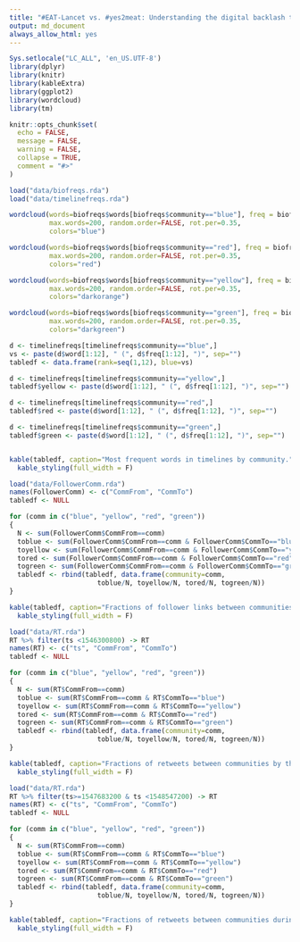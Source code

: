 ```yaml
---
title: "#EAT-Lancet vs. #yes2meat: Understanding the digital backlash to the 'planetary health diet' - Follower network"
output: md_document
always_allow_html: yes
---
```



```r
Sys.setlocale("LC_ALL", 'en_US.UTF-8')
library(dplyr)
library(knitr)
library(kableExtra)
library(ggplot2)
library(wordcloud)
library(tm)

knitr::opts_chunk$set(
  echo = FALSE,
  message = FALSE,
  warning = FALSE,
  collapse = TRUE,
  comment = "#>"
)
```

```r
load("data/biofreqs.rda")
load("data/timelinefreqs.rda")
```

```r
wordcloud(words=biofreqs$words[biofreqs$community=="blue"], freq = biofreqs$freq[biofreqs$community=="blue"], min.freq = 1,
          max.words=200, random.order=FALSE, rot.per=0.35, 
          colors="blue")
```


```r
wordcloud(words=biofreqs$words[biofreqs$community=="red"], freq = biofreqs$freq[biofreqs$community=="red"], min.freq = 1,
          max.words=200, random.order=FALSE, rot.per=0.35, 
          colors="red")
```

```r
wordcloud(words=biofreqs$words[biofreqs$community=="yellow"], freq = biofreqs$freq[biofreqs$community=="yellow"], min.freq = 1,
          max.words=200, random.order=FALSE, rot.per=0.35, 
          colors="darkorange")
```

```r
wordcloud(words=biofreqs$words[biofreqs$community=="green"], freq = biofreqs$freq[biofreqs$community=="green"], min.freq = 1,
          max.words=200, random.order=FALSE, rot.per=0.35, 
          colors="darkgreen")
```


```r
d <- timelinefreqs[timelinefreqs$community=="blue",]
vs <- paste(d$word[1:12], " (", d$freq[1:12], ")", sep="")
tabledf <- data.frame(rank=seq(1,12), blue=vs)

d <- timelinefreqs[timelinefreqs$community=="yellow",]
tabledf$yellow <- paste(d$word[1:12], " (", d$freq[1:12], ")", sep="")

d <- timelinefreqs[timelinefreqs$community=="red",]
tabledf$red <- paste(d$word[1:12], " (", d$freq[1:12], ")", sep="")

d <- timelinefreqs[timelinefreqs$community=="green",]
tabledf$green <- paste(d$word[1:12], " (", d$freq[1:12], ")", sep="")


kable(tabledf, caption="Most frequent words in timelines by community.", col.names = c("Rank", "Blue community", "Yellow community", "Red community", "Green community")) %>%
  kable_styling(full_width = F)
```


```r
load("data/FollowerComm.rda")
names(FollowerComm) <- c("CommFrom", "CommTo")
tabledf <- NULL

for (comm in c("blue", "yellow", "red", "green"))
{
  N <- sum(FollowerComm$CommFrom==comm)
  toblue <- sum(FollowerComm$CommFrom==comm & FollowerComm$CommTo=="blue")
  toyellow <- sum(FollowerComm$CommFrom==comm & FollowerComm$CommTo=="yellow")
  tored <- sum(FollowerComm$CommFrom==comm & FollowerComm$CommTo=="red")
  togreen <- sum(FollowerComm$CommFrom==comm & FollowerComm$CommTo=="green")
  tabledf <- rbind(tabledf, data.frame(community=comm, 
                      toblue/N, toyellow/N, tored/N, togreen/N))
}

kable(tabledf, caption="Fractions of follower links between communities", col.names = c("From community", "to blue", "to yellow", "to red", "to green")) %>%
  kable_styling(full_width = F)

```

```r
load("data/RT.rda")
RT %>% filter(ts <1546300800) -> RT
names(RT) <- c("ts", "CommFrom", "CommTo")
tabledf <- NULL

for (comm in c("blue", "yellow", "red", "green"))
{
  N <- sum(RT$CommFrom==comm)
  toblue <- sum(RT$CommFrom==comm & RT$CommTo=="blue")
  toyellow <- sum(RT$CommFrom==comm & RT$CommTo=="yellow")
  tored <- sum(RT$CommFrom==comm & RT$CommTo=="red")
  togreen <- sum(RT$CommFrom==comm & RT$CommTo=="green")
  tabledf <- rbind(tabledf, data.frame(community=comm, 
                      toblue/N, toyellow/N, tored/N, togreen/N))
}

kable(tabledf, caption="Fractions of retweets between communities by the end of 2018", col.names = c("From community", "to blue", "to yellow", "to red", "to green")) %>%
  kable_styling(full_width = F)
```


```r
load("data/RT.rda")
RT %>% filter(ts>=1547683200 & ts <1548547200) -> RT
names(RT) <- c("ts", "CommFrom", "CommTo")
tabledf <- NULL

for (comm in c("blue", "yellow", "red", "green"))
{
  N <- sum(RT$CommFrom==comm)
  toblue <- sum(RT$CommFrom==comm & RT$CommTo=="blue")
  toyellow <- sum(RT$CommFrom==comm & RT$CommTo=="yellow")
  tored <- sum(RT$CommFrom==comm & RT$CommTo=="red")
  togreen <- sum(RT$CommFrom==comm & RT$CommTo=="green")
  tabledf <- rbind(tabledf, data.frame(community=comm, 
                      toblue/N, toyellow/N, tored/N, togreen/N))
}

kable(tabledf, caption="Fractions of retweets between communities during the ten days after the report release", col.names = c("From community", "to blue", "to yellow", "to red", "to green")) %>%
  kable_styling(full_width = F)
```

